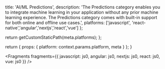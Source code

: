 
  title: 'AI/ML Predictions',
  description:
    'The Predictions category enables you to integrate machine learning in your application without any prior machine learning experience. The Predictions category comes with built-in support for both online and offline use cases.',
  platforms: ['javascript', 'react-native','angular','nextjs','react','vue'] 
};

  return getCustomStaticPath(meta.platforms);
};

  return {
    props: {
      platform: context.params.platform,
      meta
    }
  };
}


<Fragments fragments={{ javascript: js0, angular: js0, nextjs: js0, react: js0, vue: js0 }} />
